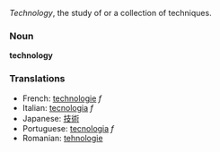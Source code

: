 ''Technology'', the study of or a collection of techniques.

===Noun===
'''technology'''

===Translations===
*French: [[technologie]] ''f''
*Italian: [[tecnologia]] ''f''
*Japanese: [[技術]]
*Portuguese: [[tecnologia]] ''f''
*Romanian: [[tehnologie]]